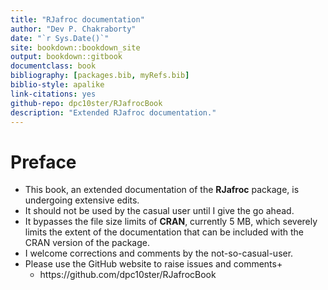 ```yaml
--- 
title: "RJafroc documentation"
author: "Dev P. Chakraborty"
date: "`r Sys.Date()`"
site: bookdown::bookdown_site
output: bookdown::gitbook
documentclass: book
bibliography: [packages.bib, myRefs.bib]
biblio-style: apalike
link-citations: yes
github-repo: dpc10ster/RJafrocBook
description: "Extended RJafroc documentation."
---
```


# Preface
* This book, an extended documentation of the __RJafroc__ package, is undergoing extensive edits. 
* It should not be used by the casual user until I give the go ahead.
* It bypasses the file size limits of __CRAN__, currently 5 MB, which severely limits the extent of the documentation that can be included with the CRAN version of the package.
* I welcome corrections and comments by the not-so-casual-user.
* Please use the GitHub website to raise issues and comments+ 
    + https://github.com/dpc10ster/RJafrocBook